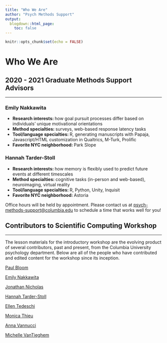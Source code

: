 ```yaml
---
title: "Who We Are"
author: "Psych Methods Support"
output:
  blogdown::html_page:
    toc: false
---
```


```r
knitr::opts_chunk$set(echo = FALSE)
```

# Who We Are

## 2020 - 2021 Graduate Methods Support Advisors

---

<div class="row">
<div class="col-md-6">
### Emily Nakkawita

- <b>Research interests: </b>how goal pursuit processes differ based on individuals' unique motivational orientations
- <b>Method specialties: </b>surveys, web-based response latency tasks
- <b>Tool/language specialties: </b>R, generating manuscripts with Papaja, Javascript/HTML customization in Qualtrics, M-Turk, Prolific
- <b>Favorite NYC neighborhood: </b>Park Slope
</div>

<div class="col-md-6">
### Hannah Tarder-Stoll

- <b>Research interests: </b>how memory is flexibly used to predict future events at different timescales
- <b>Method specialties: </b>cognitive tasks (in-person and web-based), neuroimaging, virtual reality
- <b>Tool/language specialties: </b>R, Python, Unity, Inquisit
- <b>Favorite NYC neighborhood: </b>Astoria
</div>
</div>

Office hours will be held by appointment. Please contact us at [psych-methods-support@columbia.edu](mailto:psych-methods-support@columbia.edu){target="_blank"} to schedule a time that works well for you!

## Contributors to Scientific Computing Workshop

---

The lesson materials for the introductory workshop are the evolving product of several contributors, past and present, from the Columbia University psychology department. Below are all of the people who have contributed and edited content for the workshop since its inception.

[Paul Bloom](https://github.com/pab2163){target="_blank"}

[Emily Nakkawita](https://github.com/emilynakka){target="_blank"}

[Jonathan Nicholas](https://github.com/boomsbloom){target="_blank"}

[Hannah Tarder-Stoll](https://github.com/hannahtarder-stoll){target="_blank"}

[Ellen Tedeschi](https://github.com/etedeschi){target="_blank"}

[Monica Thieu](https://github.com/monicathieu){target="_blank"}

[Anna Vannucci](https://github.com/avannucci){target="_blank"}

[Michelle VanTieghem](https://github.com/mvantieghem){target="_blank"}
